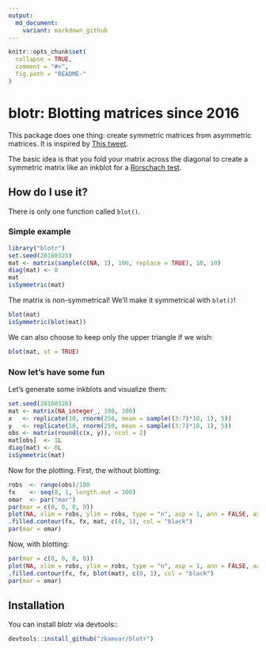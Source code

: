 ```yaml
---
output:
  md_document:
    variant: markdown_github
---
```


<!-- README.md is generated from README.Rmd. Please edit that file -->

```r
knitr::opts_chunk$set(
  collapse = TRUE,
  comment = "#>",
  fig.path = "README-"
)
```

# blotr: Blotting matrices since 2016

This package does one thing: create symmetric matrices from asymmetric matrices.
It is inspired by [This
tweet](https://twitter.com/algaebarnacle/status/713103252582064128).

The basic idea is that you fold your matrix across the diagonal to create a 
symmetric matrix like an inkblot for a [Rorschach
test](https://en.wikipedia.org/wiki/Rorschach_test).

## How do I use it?

There is only one function called `blot()`.

### Simple example

```r
library("blotr")
set.seed(20160325)
mat <- matrix(sample(c(NA, 1), 100, replace = TRUE), 10, 10)
diag(mat) <- 0
mat
isSymmetric(mat)
```

The matrix is non-symmetrical! We'll make it symmetrical with `blot()`!

```r
blot(mat)
isSymmetric(blot(mat))
```

We can also choose to keep only the upper triangle if we wish:

```r
blot(mat, ut = TRUE)
```

### Now let's have some fun

Let's generate some inkblots and visualize them:

```r
set.seed(20160326)
mat <- matrix(NA_integer_, 100, 100)
x   <- replicate(10, rnorm(250, mean = sample((3:7)*10, 1), 5))
y   <- replicate(10, rnorm(250, mean = sample((3:7)*10, 1), 5))
obs <- matrix(round(c(x, y)), ncol = 2)
mat[obs]  <- 1L
diag(mat) <- 0L
isSymmetric(mat)
```

Now for the plotting. First, the without blotting:

```r
robs  <- range(obs)/100
fx    <- seq(0, 1, length.out = 100)
omar  <- par("mar")
par(mar = c(0, 0, 0, 0))
plot(NA, xlim = robs, ylim = robs, type = "n", asp = 1, ann = FALSE, axes = FALSE)
.filled.contour(fx, fx, mat, c(0, 1), col = "black")
par(mar = omar)
```

Now, with blotting:

```r
par(mar = c(0, 0, 0, 0))
plot(NA, xlim = robs, ylim = robs, type = "n", asp = 1, ann = FALSE, axes = FALSE)
.filled.contour(fx, fx, blot(mat), c(0, 1), col = "black")
par(mar = omar)
```


## Installation

You can install blotr via devtools::

```r
devtools::install_github("zkamvar/blotr")
```

